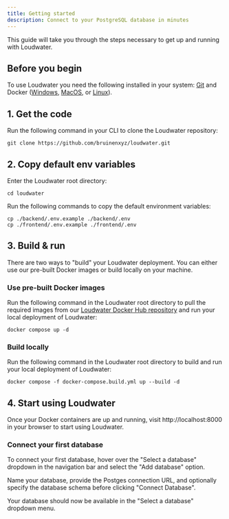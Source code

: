 ```yaml
---
title: Getting started
description: Connect to your PostgreSQL database in minutes
---
```


This guide will take you through the steps necessary to get up and running with Loudwater.

## Before you begin

To use Loudwater you need the following installed in your system: [Git](https://git-scm.com/downloads) and Docker ([Windows](https://docs.docker.com/desktop/install/windows-install/), [MacOS](https://docs.docker.com/desktop/install/mac-install/), or [Linux](https://docs.docker.com/desktop/install/linux-install/)).

## 1. Get the code

Run the following command in your CLI to clone the Loudwater repository:

```
git clone https://github.com/bruinenxyz/loudwater.git
```

## 2. Copy default env variables

Enter the Loudwater root directory:

```
cd loudwater
```

Run the following commands to copy the default environment variables:

```
cp ./backend/.env.example ./backend/.env
cp ./frontend/.env.example ./frontend/.env
```

## 3. Build & run

There are two ways to "build" your Loudwater deployment. You can either use our pre-built Docker images or build locally on your machine.

### Use pre-built Docker images

Run the following command in the Loudwater root directory to pull the required images from our [Loudwater Docker Hub repository](https://hub.docker.com/repository/docker/bruinenco/loudwater/tags) and run your local deployment of Loudwater:

```
docker compose up -d
```

### Build locally

Run the following command in the Loudwater root directory to build and run your local deployment of Loudwater:

```
docker compose -f docker-compose.build.yml up --build -d
```

## 4. Start using Loudwater

Once your Docker containers are up and running, visit http://localhost:8000 in your browser to start using Loudwater.

### Connect your first database

To connect your first database, hover over the "Select a database" dropdown in the navigation bar and select the "Add database" option.

Name your database, provide the Postges connection URL, and optionally specify the database schema before clicking "Connect Database".

Your database should now be available in the "Select a database" dropdown menu.
